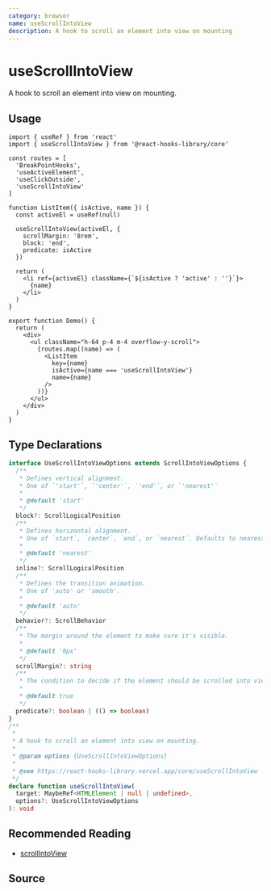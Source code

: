 ```yaml
---
category: browser
name: useScrollIntoView
description: A hook to scroll an element into view on mounting
---
```



<Playground>
  <Demo />
</Playground>

# useScrollIntoView

A hook to scroll an element into view on mounting.

## Usage

```tsx
import { useRef } from 'react'
import { useScrollIntoView } from '@react-hooks-library/core'

const routes = [
  'BreakPointHooks',
  'useActiveElement',
  'useClickOutside',
  'useScrollIntoView'
]

function ListItem({ isActive, name }) {
  const activeEl = useRef(null)

  useScrollIntoView(activeEl, {
    scrollMargin: '8rem',
    block: 'end',
    predicate: isActive
  })

  return (
    <li ref={activeEl} className={`${isActive ? 'active' : ''}`}>
      {name}
    </li>
  )
}

export function Demo() {
  return (
    <div>
      <ul className="h-64 p-4 m-4 overflow-y-scroll">
        {routes.map((name) => (
          <ListItem
            key={name}
            isActive={name === 'useScrollIntoView'}
            name={name}
          />
        ))}
      </ul>
    </div>
  )
}
```

## Type Declarations

```typescript
interface UseScrollIntoViewOptions extends ScrollIntoViewOptions {
  /**
   * Defines vertical alignment.
   * One of `'start'`, `'center'`, `'end'`, or `'nearest'`
   *
   * @default 'start'
   */
  block?: ScrollLogicalPosition
  /**
   * Defines horizontal alignment.
   * One of `start`, `center`, `end`, or `nearest`. Defaults to nearest.
   *
   * @default 'nearest'
   */
  inline?: ScrollLogicalPosition
  /**
   * Defines the transition animation.
   * One of 'auto' or 'smooth'.
   *
   * @default 'auto'
   */
  behavior?: ScrollBehavior
  /**
   * The margin around the element to make sure it's visible.
   *
   * @default '0px'
   */
  scrollMargin?: string
  /**
   * The condition to decide if the element should be scrolled into view.
   *
   * @default true
   */
  predicate?: boolean | (() => boolean)
}
/**
 *
 * A hook to scroll an element into view on mounting.
 *
 * @param options {UseScrollIntoViewOptions}
 *
 * @see https://react-hooks-library.vercel.app/core/useScrollIntoView
 */
declare function useScrollIntoView(
  target: MaybeRef<HTMLElement | null | undefined>,
  options?: UseScrollIntoViewOptions
): void
```
## Recommended Reading
- [scrollIntoView](https://developer.mozilla.org/en-US/docs/Web/API/Element/scrollIntoView)

## Source

<Source name="useScrollIntoView" pkg="core" />
